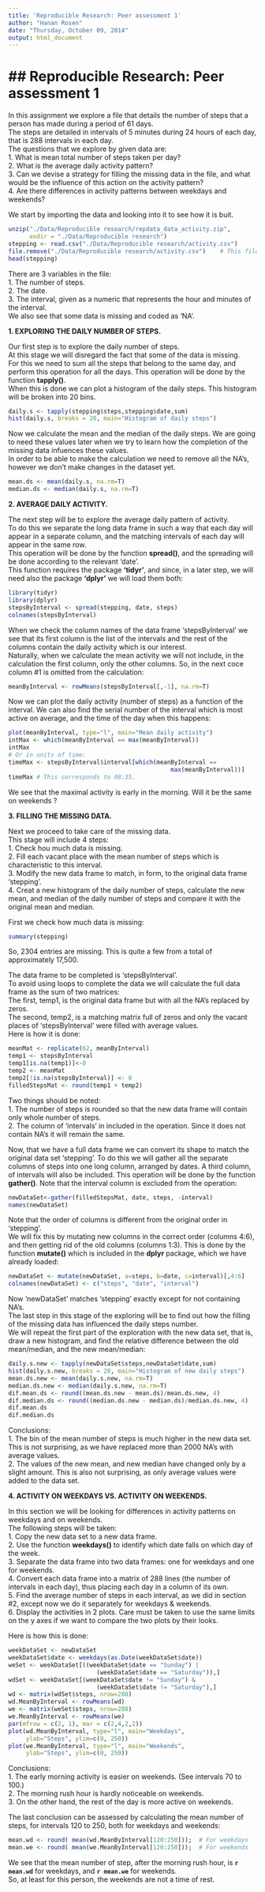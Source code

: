```yaml
---
title: 'Reproducible Research: Peer assessment 1'
author: "Hanan Rosen"
date: "Thursday, October 09, 2014"
output: html_document
---
```

## Reproducible Research: Peer assessment 1   
===========================================
In this assignment we explore a file that details the number of steps that a person has made during a period of 61 days.  
The steps are detailed in intervals of 5 minutes during 24 hours of each day, that is 288 intervals in each day.  
The questions that we explore by given data are:  
    1. What is mean total number of steps taken per day?  
    2. What is the average daily activity pattern?  
    3. Can we devise a strategy for filling the missing data in the file, and what would be the influence of this action on the activity pattern?  
    4. Are there differences in activity patterns between weekdays and weekends?  
    
   We start by importing the data and looking into it to see how it is buit.  
   
```r
unzip("./Data/Reproducible research/repdata_data_activity.zip", 
      exdir = "./Data/Reproducible research")
stepping <- read.csv("./Data/Reproducible research/activity.csv")
file.remove("./Data/Reproducible research/activity.csv")    # This file is no longer needed.
head(stepping)
```
There are 3 variables in the file:  
    1. The number of steps.  
    2. The date.  
    3. The interval, given as a numeric that represents the hour and minutes of the interval.  
We also see that some data is missing and coded as 'NA'.  
  
  
**1. EXPLORING THE DAILY NUMBER OF STEPS.**    

Our first step is to explore the daily number of steps.  
At this stage we will disregard the fact that some of the data is missing.  
For this we need to sum all the steps that belong to the same day, and perform this operation for all the days. This operation will be done by the function **tapply()**.  
When this is done we can plot a histogram of the daily steps. This histogram will be broken into 20 bins.  
    
```r
daily.s <- tapply(stepping$steps,stepping$date,sum)
hist(daily.s, breaks = 20, main="Histogram of daily steps")
```
Now we calculate the mean and the median of the daily steps. We are going to need these values later when we try to learn how the completion of the missing data infuences these values.  
In order to be able to make the calculation we need to remove all the NA's, however we don't make changes in the dataset yet.  

```r
mean.ds <- mean(daily.s, na.rm=T)
median.ds <- median(daily.s, na.rm=T)
```

**2. AVERAGE DAILY ACTIVITY.**

The next step will be to explore the average daily pattern of activity.  
To do this we separate the long data frame in such a way that each day will appear in a separate column, and the matching intervals of each day will appear in the same row.  
This operation will be done by the function **spread()**, and the spreading will be done according to the relevant 'date'.  
This function requires the package **'tidyr'**, and since, in a later step, we will need also the package **'dplyr'** we will load them both:  
```r
library(tidyr)
library(dplyr)
stepsByInterval <- spread(stepping, date, steps)
colnames(stepsByInterval)
```
When we check the column names of the data frame 'stepsByInterval' we see that its first column is the list of the intervals and the rest of the columns contain the daily activity which is our interest.  
Naturally, when we calculate the mean activity we will not include, in the calculation the first column, only the other columns. So, in the next coce column #1 is omitted from the calculation:  

```r
meanByInterval <- rowMeans(stepsByInterval[,-1], na.rm=T)
```
Now we can plot the daily activity (number of steps) as a function of the interval. We can also find the serial number of the interval which is most active on average, and the time of the day when this happens:  
```r
plot(meanByInterval, type="l", main="Mean daily activity")
intMax <- which(meanByInterval == max(meanByInterval))
intMax
# Or in units of time:
timeMax <- stepsByInterval$interval[which(meanByInterval == 
                                              max(meanByInterval))]
timeMax # This corresponds to 08:35.
```
We see that the maximal activity is early in the morning. Will it be the same on weekends ?  

**3. FILLING THE MISSING DATA.**

Next we proceed to take care of the missing data.  
This stage will include 4 steps:  
1. Check hou much data is missing.  
2. Fill each vacant place with the mean number of steps which is characteristic to this interval.  
3. Modify the new data frame to match, in form, to the original data frame 'stepping'.  
4. Creat a new histogram of the daily number of steps, calculate the new mean, and median of the daily number of steps and compare it with the original mean and median.  

First we check how much data is missing:  
```r
summary(stepping)
```
So, 2304 entries are missing. This is quite a few from a total of approximately 17,500.  

The data frame to be completed is 'stepsByInterval'.  
To avoid using loops to complete the data we will calculate the full data frame as the sum of two matrices:  
The first, temp1, is the original data frame but with all the NA's replaced by zeros.  
The second, temp2, is a matching matrix full of zeros and only the vacant places of 'stepsByInterval' were filled with average values.  
Here is how it is done:  
```r
meanMat <- replicate(62, meanByInterval)
temp1 <- stepsByInterval
temp1[is.na(temp1)]<-0
temp2 <- meanMat
temp2[!is.na(stepsByInterval)] <- 0
filledStepsMat <- round(temp1 + temp2)
```
Two things should be noted:  
1. The number of steps is rounded so that the new data frame will contain only whole number of steps.  
2. The column of 'intervals' in included in the operation. Since it does not contain NA's it will remain the same. 

Now, that we have a full data frame we can convert its shape to match the original data set 'stepping'. To do this we will gather all the separate columns of steps into one long column, arranged by dates. A third column, of intervals will also be included. This operation will be done by the function **gather()**. Note that the interval column is excluded from the operation:  
```r
newDataSet<-gather(filledStepsMat, date, steps, -interval)
names(newDataSet)
```
Note that the order of columns is different from the original order in 'stepping'.  
We will fix this by mutating new columns in the correct order (columns 4:6), and then getting rid of the old columns (columns 1:3). This is done by the function **mutate()** which is included in the **dplyr** package, which we have already loaded:  
```r
newDataSet <- mutate(newDataSet, a=steps, b=date, c=interval)[,4:6]
colnames(newDataSet) <- c("steps", "date", "interval")
```
Now 'newDataSet' matches 'stepping' exactly except for not containing NA's.  
The last step in this stage of the exploring will be to find out how the filling of the missing data has influenced the daily steps number.  
We will repeat the first part of the exploration with the new data set, that is, draw a new histogram, and find the relative difference between the old mean/median, and the new mean/median:   

```r
daily.s.new <- tapply(newDataSet$steps,newDataSet$date,sum)
hist(daily.s.new, breaks = 20, main="Histogram of new daily steps")
mean.ds.new <- mean(daily.s.new, na.rm=T)
median.ds.new <- median(daily.s.new, na.rm=T)
dif.mean.ds <- round((mean.ds.new - mean.ds)/mean.ds.new, 4)
dif.median.ds <- round((median.ds.new - median.ds)/median.ds.new, 4)
dif.mean.ds
dif.median.ds
```
Conclusions:  
1. The bin of the mean number of steps is much higher in the new data set. This is not surprising, as we have replaced more than 2000 NA's with average values.  
2. The values of the new mean, and new median have changed only by a slight amount. This is also not surprising, as only average values were added to the data set.  

**4. ACTIVITY ON WEEKDAYS VS. ACTIVITY ON WEEKENDS.**

In this section we will be looking for differences in activity patterns on weekdays and on weekends.  
The following steps will be taken:  
1. Copy the new data set to a new data frame.  
2. Use the function **weekdays()** to identify which date falls on which day of the week.  
3. Separate the data frame into two data frames: one for weekdays and one for weekends.  
4. Convert each data frame into a matrix of 288 lines (the number of intervals in each day), thus placing each day in a column of its own.  
5. Find the average number of steps in each interval, as we did in section #2, except now we do it separately for weekdays & weekends.  
6. Display the activities in 2 plots. Care must be taken to use the same limits on the y axes if we want to compare the two plots by their looks.  

Here is how this is done:   
```r
weekDataSet <- newDataSet
weekDataSet$date <- weekdays(as.Date(weekDataSet$date))
weSet <- weekDataSet[((weekDataSet$date == "Sunday") |
                         (weekDataSet$date == "Saturday")),]
wdSet <- weekDataSet[(weekDataSet$date != "Sunday") &
                         (weekDataSet$date != "Saturday"),]
wd <- matrix(wdSet$steps, nrow=288)
wd.MeanByInterval <- rowMeans(wd)
we <- matrix(weSet$steps, nrow=288)
we.MeanByInterval <- rowMeans(we)
par(mfrow = c(2, 1), mar = c(2,4,2,2))
plot(wd.MeanByInterval, type="l", main="Weekdays", 
     ylab="Steps", ylim=c(0, 250))
plot(we.MeanByInterval, type="l", main="Weekends", 
     ylab="Steps", ylim=c(0, 250))
```

Conclusions:  
1. The early morning activity is easier on weekends. (See intervals 70 to 100.)   
2. The morning rush hour is hardly noticeable on weekends.  
3. On the other hand, the rest of the day is more active on weekends.  

The last conclusion can be assessed by calculating the mean number of steps, for intervals 120 to 250, both for weekdays and weekends:  

```r
mean.wd <- round( mean(wd.MeanByInterval[120:250]));  # For weekdays
mean.we <- round( mean(we.MeanByInterval[120:250]));  # For weekends
```
We see that the mean number of step, after the morning rush hour, is **`r mean.wd`** for weekdays, and **`r mean.we`** for weekends.  
So, at least for this person, the weekends are not a time of rest.  



